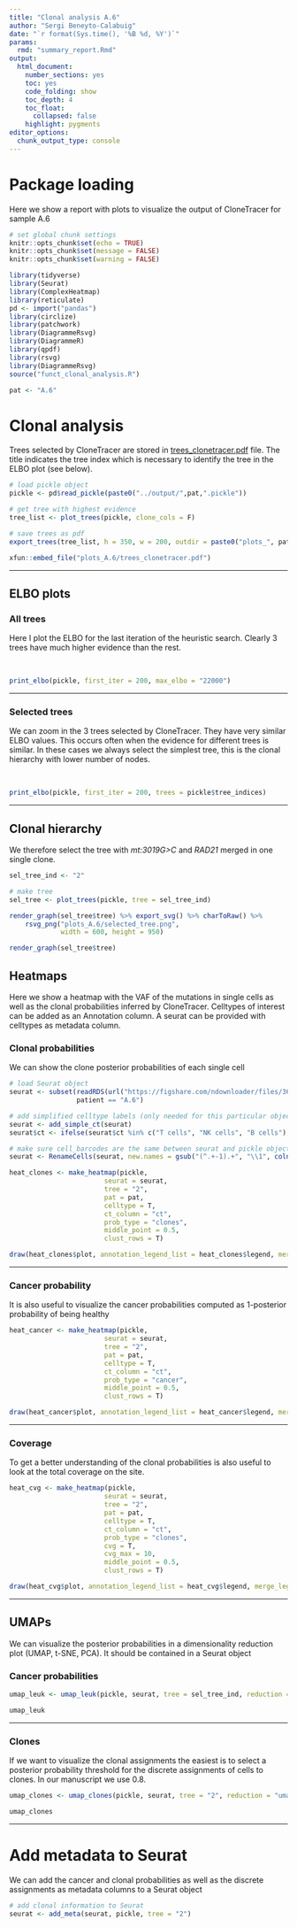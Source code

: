 ```yaml
---
title: "Clonal analysis A.6"
author: "Sergi Beneyto-Calabuig"
date: "`r format(Sys.time(), '%B %d, %Y')`"
params:
  rmd: "summary_report.Rmd"
output:
  html_document:
    number_sections: yes
    toc: yes
    code_folding: show
    toc_depth: 4
    toc_float:
      collapsed: false
    highlight: pygments 
editor_options: 
  chunk_output_type: console
---
```


# Package loading

Here we show a report with plots to visualize the output of CloneTracer for sample A.6

```r
# set global chunk settings
knitr::opts_chunk$set(echo = TRUE)
knitr::opts_chunk$set(message = FALSE)
knitr::opts_chunk$set(warning = FALSE)

library(tidyverse)
library(Seurat)
library(ComplexHeatmap)
library(reticulate)
pd <- import("pandas")
library(circlize)
library(patchwork)
library(DiagrammeRsvg)
library(DiagrammeR)
library(qpdf)
library(rsvg)
library(DiagrammeRsvg)
source("funct_clonal_analysis.R")

pat <- "A.6"

```


# Clonal analysis

Trees selected by CloneTracer are stored in [trees_clonetracer.pdf](plots/trees_clonetracer.pdf) file. The title indicates the tree index which is necessary to identify the tree in the ELBO plot (see below).


```r

# load pickle object
pickle <- pd$read_pickle(paste0("../output/",pat,".pickle"))

# get tree with highest evidence
tree_list <- plot_trees(pickle, clone_cols = F)

# save trees as pdf 
export_trees(tree_list, h = 350, w = 200, outdir = paste0("plots_", pat))

xfun::embed_file("plots_A.6/trees_clonetracer.pdf")

```

***

## ELBO plots

### All trees

Here I plot the ELBO for the last iteration of the heuristic search. Clearly 3 trees have much higher evidence than the rest.

<br>

```r

print_elbo(pickle, first_iter = 200, max_elbo = "22000")

```

***

### Selected trees

We can zoom in the 3 trees selected by CloneTracer. They have very similar ELBO values. This occurs often when the evidence for different trees is similar. In these cases we always select the simplest tree, this is the clonal hierarchy with lower number of nodes. 

<br>

```r

print_elbo(pickle, first_iter = 200, trees = pickle$tree_indices)

```

***

## Clonal hierarchy

We therefore select the tree with *mt:3019G>C* and *RAD21* merged in one single clone.

```r

sel_tree_ind <- "2"

# make tree
sel_tree <- plot_trees(pickle, tree = sel_tree_ind)

render_graph(sel_tree$tree) %>% export_svg() %>% charToRaw() %>% 
    rsvg_png("plots_A.6/selected_tree.png",
             width = 600, height = 950)

render_graph(sel_tree$tree) 
```


## Heatmaps

Here we show a heatmap with the VAF of the mutations in single cells as well as the clonal probabilities inferred by CloneTracer.
Celltypes of interest can be added as an Annotation column. A seurat can be provided with celltypes as metadata column. 

### Clonal probabilities

We can show the clone posterior probabilities of each single cell


```r

# load Seurat object
seurat <- subset(readRDS(url("https://figshare.com/ndownloader/files/36434613?private_link=717cb824ed6e13de2bc6")),
                 patient == "A.6") 

# add simplified celltype labels (only needed for this particular object)
seurat <- add_simple_ct(seurat)
seurat$ct <- ifelse(seurat$ct %in% c("T cells", "NK cells", "B cells"), "T & B cells", "Myeloid cells")

# make sure cell_barcodes are the same between seurat and pickle objects
seurat <- RenameCells(seurat, new.names = gsub("(^.+-1).+", "\\1", colnames(seurat)))

heat_clones <- make_heatmap(pickle, 
                        seurat = seurat, 
                        tree = "2",
                        pat = pat,
                        celltype = T, 
                        ct_column = "ct",
                        prob_type = "clones",
                        middle_point = 0.5,
                        clust_rows = T)

draw(heat_clones$plot, annotation_legend_list = heat_clones$legend, merge_legend = TRUE)
```

***

### Cancer probability

It is also useful to visualize the cancer probabilities computed as 1-posterior probability of being healthy

```r

heat_cancer <- make_heatmap(pickle, 
                        seurat = seurat, 
                        tree = "2",
                        pat = pat,
                        celltype = T, 
                        ct_column = "ct",
                        prob_type = "cancer",
                        middle_point = 0.5,
                        clust_rows = T)

draw(heat_cancer$plot, annotation_legend_list = heat_cancer$legend, merge_legend = TRUE)
```

***

### Coverage

To get a better understanding of the clonal probabilities is also useful to look at the total coverage on the site. 

```r

heat_cvg <- make_heatmap(pickle, 
                        seurat = seurat, 
                        tree = "2",
                        pat = pat,
                        celltype = T, 
                        ct_column = "ct",
                        prob_type = "clones",
                        cvg = T, 
                        cvg_max = 10,
                        middle_point = 0.5,
                        clust_rows = T)

draw(heat_cvg$plot, annotation_legend_list = heat_cvg$legend, merge_legend = TRUE)
```

***

## UMAPs

We can visualize the posterior probabilities in a dimensionality reduction plot (UMAP, t-SNE, PCA). It should be contained in a Seurat object

### Cancer probabilities

```r

umap_leuk <- umap_leuk(pickle, seurat, tree = sel_tree_ind, reduction = "umap")

umap_leuk

```

***

### Clones

If we want to visualize the clonal assignments the easiest is to select a posterior probability threshold for the discrete assignments of cells to clones. In our manuscript we use 0.8. 

```r

umap_clones <- umap_clones(pickle, seurat, tree = "2", reduction = "umap", post_thr = 0.8)

umap_clones

```

***

# Add metadata to Seurat

We can add the cancer and clonal probabilities as well as the discrete assignments as metadata columns to a Seurat object

```r

# add clonal information to Seurat
seurat <- add_meta(seurat, pickle, tree = "2")

```

